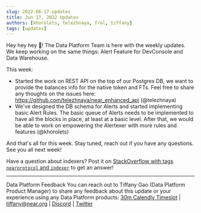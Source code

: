 ```yaml
---
slug: 2022-06-17-updates
title: Jun 17, 2022 Updates
authors: [khorolets, telezhnaya, frol, tiffany]
tags: [updates]
---
```


Hey hey hey 👋! The Data Platform Team is here with the weekly updates. We keep working on the same things: Alert Feature for DevConsole and Data Warehouse.

This week:

<!-- truncate -->

- Started the work on REST API on the top of our Postgres DB, we want to provide the balances info for the native token and FTs. Feel free to share any thoughts on the issues here: https://github.com/telezhnaya/near_enhanced_api (@telezhnaya)
- We've designed the DB schema for Alerts and started implementing basic Alert Rules. The basic queue of Alerts needs to be implemented to have all the blocks in place, at least at a basic level. After that, we would be able to work on empowering the Alertexer with more rules and features (@khorolets)

And that's all for this week. Stay tuned, reach out if you have any questions. See you all next week!

Have a question about indexers? Post it on [StackOverflow with tags `nearprotocol` and `indexer`](https://stackoverflow.com/questions/tagged/nearprotocol+indexer) to get an answer!

---

Data Platform Feedback
You can reach out to Tiffany Gao (Data Platform Product Manager) to share any feedback about this update or your experience using any Data Platform products:
[30m Calendly Timeslot](https://calendly.com/tiffany-236/30min) | [tiffany@near.org](mailto:tiffany@near.org) | [Discord](https://discord.com/channels/490367152054992913/542945453533036544) | [Twitter](https://twitter.com/TiffanyYijiaGao)
